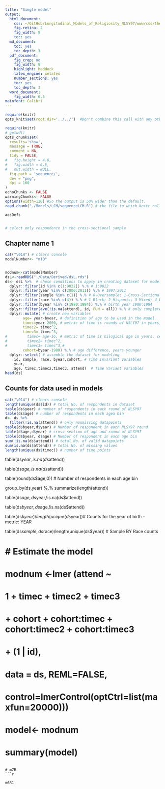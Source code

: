 ```yaml
---
title: "Single model"
output:
  html_document:
    css: ~/GitHub/Longitudinal_Models_of_Religiosity_NLSY97/www/css/thesis.css
    fig.retina: 2
    fig_width: 8
    toc: yes
  md_document:
    toc: yes
    toc_depth: 3
  pdf_document:
    fig_crop: no
    fig_width: 8
    highlight: haddock
    latex_engine: xelatex
    number_sections: yes
    toc: yes
    toc_depth: 3
  word_document:
    fig_width: 6.5
mainfont: Calibri
---
```


<!--  Set the working directory to the repository's base directory; this assumes the report is nested inside of only one directory.-->
```r
require(knitr)
opts_knit$set(root.dir='../../')  #Don't combine this call with any other chunk -especially one that uses file paths.

```

```r
require(knitr)
# getwd()
opts_chunk$set(
  results='show', 
  message = TRUE,
  comment = NA, 
  tidy = FALSE,
#   fig.height = 4.8, 
#   fig.width = 6.5, 
#   out.width = NULL,
  fig.path = 'sequence/',     
  dev = "png",
  dpi = 100
)
echoChunks <- FALSE
warningChunks<- FALSE
options(width=120) #So the output is 50% wider than the default.
read_chunk("./Models/LCM/sequenceLCM.R") # the file to which knitr calls for the chunks
```

```r
aesDefs
```

```r
```

```r
# select only respondence in the cross-sectional sample

```

## Chapter name 1 
```r
cat("\014") # clears console
modelNumber<- "m10"


modnum<-cat(modelNumber)
dsL<-readRDS("./Data/Derived/dsL.rds")
ds<- dsL %>%  # chose conditions to apply in creating dataset for modeling
  dplyr::filter(id %in% c(1:9022)) %.% # 1:9022
  dplyr::filter(year %in% c(2000:2011)) %.% # 1997:2011
  dplyr::filter(sample %in% c(1)) %.% # 0-Oversample; 1-Cross-Sectional
  dplyr::filter(race %in% c(4)) %.% # 1-Black; 2-Hispanis; 3-Mixed; 4-White
  dplyr::filter(byear %in% c(1980:1984)) %.% # birth year 1980:1984
  dplyr::filter(ave(!is.na(attend), id, FUN = all)) %.% # only complete trajectories
  dplyr::mutate( # create new variables
        age= year-byear, # definition of age to be used in the model    
        timec=year-2000, # metric of time is rounds of NSLY97 in years, centered at 2000
        timec2= timec^2, 
        timec3= timec^3,
#         timec= age-16, # metric of time is bilogical age in years, centered at 16
#         timec2= timec^2,
#         timec3= timec^3,# 
        cohort=byear-1980) %.% # age difference, years younger
  dplyr::select( # assemble the dataset for modeling
    id, sample, race, byear,cohort, # Time Invariant variables
    year,
    age, timec,timec2,timec3, attend)  # Time Variant variables
head(ds)
``` 

## Counts for data used in models
```r
cat("\014") # clears console
length(unique(ds$id)) # total No. of respondents in dataset
table(ds$year) # number of respondents in each round of NLSY97
table(ds$age) # number of respondents in each agea bin
d<- ds %>% 
  filter(!is.na(attend)) # only nonmissing datapoints
table(d$byear,d$year) # Number of respondent in each NLSY97 round 
table(d$age,d$year) # cross-section of age and round of NLSY97
table(d$byear, d$age) # Number of respondent in each age bin 
sum(!is.na(ds$attend)) # total No. of valid datapoints 
sum(is.na(ds$attend)) # total No. of missing values 
length(unique(ds$timec)) # number of time points
```




table(ds$year,is.na(ds$attend))

table(ds$age,is.na(ds$attend))

table(round(ds$age,0)) # Number of respondents in each age bin

group_by(ds,year) %.% summarize(length(attend))

table(ds$age,ds$year,!is.na(ds$attend))

table(ds$byear,ds$age,!is.na(ds$attend))

table(ds$byear)/length(unique(ds$year))# Counts for the year of birth  - metric: YEAR 

table(ds$sample, ds$race)/length(unique(ds$year)) # Sample BY Race counts

# # Estimate the model
# modnum <-lmer (attend ~ 
#                1  + timec + timec2 + timec3
#        + cohort + cohort:timec + cohort:timec2 + cohort:timec3
#               + (1 | id),
#              data = ds, REML=FALSE, 
#              control=lmerControl(optCtrl=list(maxfun=20000)))
#         
# model<- modnum
# summary(model)
```

# m7R
```r

```


```r
m6R1
```



